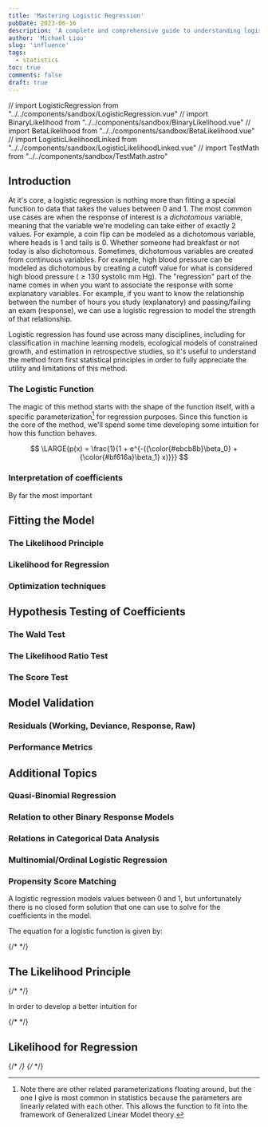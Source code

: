 ```yaml
---
title: 'Mastering Logistic Regression'
pubDate: 2023-06-16
description: 'A complete and comprehensive guide to understanding logistic regression.'
author: 'Michael Liou'
slug: 'influence'
tags:
  - statistics
toc: true
comments: false
draft: true
---
```


// import LogisticRegression from "../../components/sandbox/LogisticRegression.vue"
// import BinaryLikelihood from "../../components/sandbox/BinaryLikelihood.vue"
// import BetaLikelihood from "../../components/sandbox/BetaLikelihood.vue"
// import LogisticLikelihoodLinked from "../../components/sandbox/LogisticLikelihoodLinked.vue"
// import TestMath from "../../components/sandbox/TestMath.astro"

## Introduction

At it's core, a logistic regression is nothing more than fitting a special function to data that takes the values between 0 and 1. The most common use cases are when the response of interest is a *dichotomous* variable, meaning that the variable we're modeling can take either of exactly 2 values. For example, a coin flip can be modeled as a dichotomous variable, where heads is 1 and tails is 0. Whether someone had breakfast or not today is also dichotomous. Sometimes, dichotomous variables are created from continuous variables. For example, high blood pressure can be modeled as dichotomous by creating a cutoff value for what is considered high blood pressure ($\geq 130$ systolic mm Hg). The "regression" part of the name comes in when you want to associate the response with some explanatory variables. For example, if you want to know the relationship between the number of hours you study (explanatory) and passing/failing an exam (response), we can use a logistic regression to model the strength of that relationship.

Logistic regression has found use across many disciplines, including for classification in machine learning models, ecological models of constrained growth, and estimation in retrospective studies, so it's useful to understand the method from first statistical principles in order to fully appreciate the utility and limitations of this method.

### The Logistic Function

The magic of this method starts with the shape of the function itself, with a specific parameterization[^1] for regression purposes. Since this function is the core of the method, we'll spend some time developing some intuition for how this function behaves.

[^1]: Note there are other related parameterizations floating around, but the one I give is most common in statistics because the parameters are linearly related with each other. This allows the function to fit into the framework of Generalized Linear Model theory.

$$
\LARGE{p(x) = \frac{1}{1 + e^{-({\color{#ebcb8b}\beta_0} + {\color{#bf616a}\beta_1} x)}}}
$$

<Suspense>
  <LogisticFunction client:only="vue" />
</Suspense>





### Interpretation of coefficients

By far the most important 

## Fitting the Model

### The Likelihood Principle

### Likelihood for Regression

### Optimization techniques

## Hypothesis Testing of Coefficients

### The Wald Test

### The Likelihood Ratio Test

### The Score Test

## Model Validation

### Residuals (Working, Deviance, Response, Raw)

### Performance Metrics

## Additional Topics

### Quasi-Binomial Regression

### Relation to other Binary Response Models

### Relations in Categorical Data Analysis

### Multinomial/Ordinal Logistic Regression

### Propensity Score Matching


A logistic regression models values between 0 and 1, but unfortunately there is no closed form solution that one can use to solve for the coefficients in the model. 

The equation for a logistic function is given by:

{/* <LogisticRegression client:only="vue" /> */}

## The Likelihood Principle
{/* <BinaryLikelihood client:only="vue" /> */}

In order to develop a better intuition for


{/* <BetaLikelihood client:only="vue" /> */}

## Likelihood for Regression
{/* <LogisticLikelihoodLinked client:only="vue" /> */}
{/* <TestMath /> */}